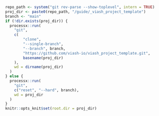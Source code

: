 
```r
repo_path <- system("git rev-parse --show-toplevel", intern = TRUE)
proj_dir <- paste0(repo_path, "/guide/_viash_project_template")
branch <- "main"
if (!dir.exists(proj_dir)) {
  processx::run(
    "git",
    c(
        "clone",
        "--single-branch",
        "--branch", branch,
        "https://github.com/viash-io/viash_project_template.git",
        basename(proj_dir)
    ),
    wd = dirname(proj_dir)
  )
} else {
  processx::run(
    "git", 
    c("reset", "--hard", branch),
    wd = proj_dir
  )
}
knitr::opts_knit$set(root.dir = proj_dir)
```
